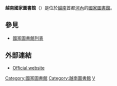 {{expand|time=2014-08-09T15:04:04+00:00}}
{{unreferenced|time=2014-08-09T15:04:04+00:00}}
{{Infobox library
| library_name       = 越南國家圖書館<br>{{lang|vi|Thư viện Quốc gia Việt Nam}}
| name_en            = National Library of Vietnam
| library_logo       =
| image              = National Library of Vietnam.JPG
| caption            =主閱覽室外景，2010年
| country            = [[越南|越南]]
| type               = [[公共圖書館|公共圖書館]]
| scope              = {{start date and age|1917|11|29|df=yes}}
| established        =
| ref_legal_mandate  =
| location           =[[越南|越南]]，[[河內|河內]]，[[還劍湖|還劍湖]]
| coordinates        =
| branch_of          =
| num_branches       =
| items_collected    =
| collection_size    =
| criteria           =
| legal_deposit      =
| req_to_access      =
| annual_circulation =
| pop_served         =
| members            =
| budget             =
| director           =
| num_employees      = 173
| website            = [http://nlv.gov.vn/en-fr/index.php/en/ nlv.gov.vn]{{dead link|date=十月 2017 |bot=InternetArchiveBot }}
| phone_num          = +84.4 38255397
| references         =
}}

'''越南國家圖書館'''（{{vie|qn=Thư viện Quốc gia Việt Nam|hn=書院國家越南}}）是位於[[越南|越南]]首都[[河內|河內]]的[[國家圖書館|國家圖書館]]。

== 參見 ==
* [[國家圖書館列表|國家圖書館列表]]

== 外部連結 ==
*[http://nlv.gov.vn/ef/ Official website] {{Wayback|url=http://nlv.gov.vn/ef/ |date=20130730221222 }}

{{coord|21|01|33|N|105|50|58|E|source:kolossus-viwiki|display=title}}

{{越南小作品}}
{{亚洲题目|国家图书馆}}
[[Category:國家圖書館|Category:國家圖書館]]
[[Category:越南圖書館|Category:越南圖書館]]
[[Category:公共圖書館|V]]